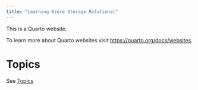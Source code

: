 ```yaml
---
title: "Learning Azure Storage Relational"
---
```


This is a Quarto website.

To learn more about Quarto websites visit <https://quarto.org/docs/websites>.

# Topics

See [Topics](topics.html)
